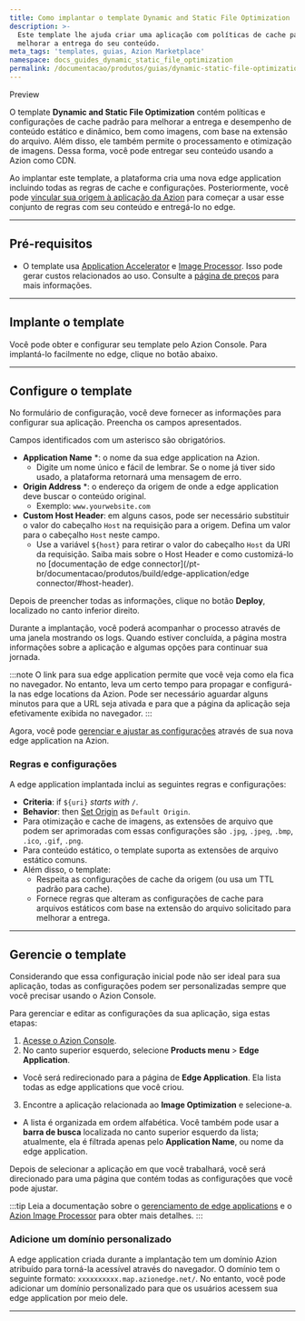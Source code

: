 ```yaml
---
title: Como implantar o template Dynamic and Static File Optimization
description: >-
  Este template lhe ajuda criar uma aplicação com políticas de cache padrão para
  melhorar a entrega do seu conteúdo.
meta_tags: 'templates, guias, Azion Marketplace'
namespace: docs_guides_dynamic_static_file_optimization
permalink: /documentacao/produtos/guias/dynamic-static-file-optimization-template/
---
```



<Tag severity="info" client:only="vue">
Preview
</Tag>

O template **Dynamic and Static File Optimization** contém políticas e configurações de cache padrão para melhorar a entrega e desempenho de conteúdo estático e dinâmico, bem como imagens, com base na extensão do arquivo. Além disso, ele também permite o processamento e otimização de imagens. Dessa forma, você pode entregar seu conteúdo usando a Azion como CDN.

Ao implantar este template, a plataforma cria uma nova edge application incluindo todas as regras de cache e configurações. Posteriormente, você pode [vincular sua origem à aplicação da Azion](#adicione-um-dominio-personalizado) para começar a usar esse conjunto de regras com seu conteúdo e entregá-lo no edge.

---

## Pré-requisitos

- O template usa [Application Accelerator](/pt-br/documentacao/produtos/build/edge-application/application-accelerator/) e [Image Processor](/pt-br/documentacao/produtos/build/edge-application/image-processor/). Isso pode gerar custos relacionados ao uso. Consulte a [página de preços](/pt-br/documentacao/produtos/precos/) para mais informações.

---

## Implante o template

Você pode obter e configurar seu template pelo Azion Console. Para implantá-lo facilmente no edge, clique no botão abaixo.

  <LinkButton
    label="Implantar"
    link="https://console.azion.com/create/azion/dynamic-and-static-file-optimization"
    icon="ai ai-azion"
    icon-pos="left"
  />

---

## Configure o template

No formulário de configuração, você deve fornecer as informações para configurar sua aplicação. Preencha os campos apresentados.

Campos identificados com um asterisco são obrigatórios.

- **Application Name** *: o nome da sua edge application na Azion.
    - Digite um nome único e fácil de lembrar. Se o nome já tiver sido usado, a plataforma retornará uma mensagem de erro.
- **Origin Address** *: o endereço da origem de onde a edge application deve buscar o conteúdo original.
    - Exemplo: `www.yourwebsite.com`
- **Custom Host Header**: em alguns casos, pode ser necessário substituir o valor do cabeçalho `Host` na requisição para a origem. Defina um valor para o cabeçalho `Host` neste campo.
    - Use a variável `${host}` para retirar o valor do cabeçalho `Host` da URI da requisição. Saiba mais sobre o Host Header e como customizá-lo no [documentação de edge connector](/pt-br/documentacao/produtos/build/edge-application/edge connector/#host-header).

Depois de preencher todas as informações, clique no botão **Deploy**, localizado no canto inferior direito.

Durante a implantação, você poderá acompanhar o processo através de uma janela mostrando os logs. Quando estiver concluída, a página mostra informações sobre a aplicação e algumas opções para continuar sua jornada.

:::note
O link para sua edge application permite que você veja como ela fica no navegador. No entanto, leva um certo tempo para propagar e configurá-la nas edge locations da Azion. Pode ser necessário aguardar alguns minutos para que a URL seja ativada e para que a página da aplicação seja efetivamente exibida no navegador.
:::

Agora, você pode [gerenciar e ajustar as configurações](#gerencie-o-template) através de sua nova edge application na Azion.

### Regras e configurações

A edge application implantada inclui as seguintes regras e configurações:

- **Criteria**: if `${uri}` *starts with* `/`.
- **Behavior**: then [Set Origin](/pt-br/documentacao/produtos/build/edge-application/rules-engine/#set-origin) as `Default Origin`.
- Para otimização e cache de imagens, as extensões de arquivo que podem ser aprimoradas com essas configurações são `.jpg`, `.jpeg`, `.bmp`, `.ico`, `.gif`, `.png`. 
- Para conteúdo estático, o template suporta as extensões de arquivo estático comuns. 
- Além disso, o template:
    - Respeita as configurações de cache da origem (ou usa um TTL padrão para cache).
    - Fornece regras que alteram as configurações de cache para arquivos estáticos com base na extensão do arquivo solicitado para melhorar a entrega.

---

## Gerencie o template

Considerando que essa configuração inicial pode não ser ideal para sua aplicação, todas as configurações podem ser personalizadas sempre que você precisar usando o Azion Console.

Para gerenciar e editar as configurações da sua aplicação, siga estas etapas:

1. [Acesse o Azion Console](https://console.azion.com).
2. No canto superior esquerdo, selecione **Products menu** > **Edge Application**.
- Você será redirecionado para a página de **Edge Application**. Ela lista todas as edge applications que você criou.
3. Encontre a aplicação relacionada ao **Image Optimization** e selecione-a.
- A lista é organizada em ordem alfabética. Você também pode usar a **barra de busca** localizada no canto superior esquerdo da lista; atualmente, ela é filtrada apenas pelo **Application Name**, ou nome da edge application.

Depois de selecionar a aplicação em que você trabalhará, você será direcionado para uma página que contém todas as configurações que você pode ajustar.

:::tip
Leia a documentação sobre o [gerenciamento de edge applications](/pt-br/documentacao/produtos/build/edge-application/primeiros-passos/) e o [Azion Image Processor](/pt-br/documentacao/produtos/guias/cache-settings/) para obter mais detalhes.
:::

### Adicione um domínio personalizado

A edge application criada durante a implantação tem um domínio Azion atribuído para torná-la acessível através do navegador. O domínio tem o seguinte formato: `xxxxxxxxxx.map.azionedge.net/`. No entanto, você pode adicionar um domínio personalizado para que os usuários acessem sua edge application por meio dele.


<LinkButton link="/pt-br/documentacao/produtos/guias/configurar-dominio/" label="consulte o guia para configurar domínios" severity="secondary" />



---

